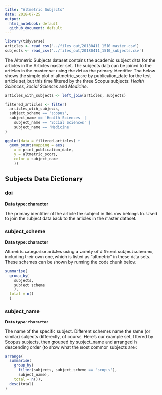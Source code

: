 ```yaml
---
title: "Altmetric Subjects"
date: 2018-07-25
output: 
  html_notebook: default
  github_document: default
---
```


```r
library(tidyverse)
articles <- read_csv('../files_out/20180411_1510_master.csv')
subjects <- read_csv('../files_out/20180411_1510_subjects.csv')

```

The Altmetric Subjects dataset contains the academic subject data for the articles in the Articles master set. The subjects data can be joined to the articles in the master set using the doi as the primary identifier. The below shows the simple plot of altmetric_score by publication_date for the test article set, but this time filtered by the three Scopus subjects: *Health Sciences*, *Social Sciences* and *Medicine*.

```r

articles_with_subjects <- left_join(articles, subjects)

filtered_articles <- filter(
  articles_with_subjects,
  subject_scheme == 'scopus',
  subject_name == 'Health Sciences' | 
    subject_name == 'Social Sciences' | 
    subject_name == 'Medicine'
)

ggplot(data = filtered_articles) + 
  geom_point(mapping = aes(
    x = print_publication_date, 
    y = altmetric_score,
    color = subject_name
    ))

```

## Subjects Data Dictionary

### doi

**Data type: character**

The primary identifier of the article the subject in this row belongs to. Used to join the subject data back to the articles in the master dataset.

### subject_scheme

**Data type: character**

Altmetric categorise articles using a variety of different subject schemes, including their own one, which is listed as "altmetric" in these data sets. These schemes can be shown by running the code chunk below.

```r

summarise(
  group_by(
    subjects, 
    subject_scheme
    ), 
  total = n()
  )

```

### subject_name

**Data type: character**

The name of the specific subject. Different schemes name the same (or similar) subjects differently, of course. Here's our example set, filtered by Scopus subjects, then grouped by subject_name and arranged in descending order (to show what the most common subjects are):

```r

arrange(
  summarise(
    group_by(
      filter(subjects, subject_scheme == 'scopus'),
      subject_name),
    total = n()),
  desc(total)
)

```

